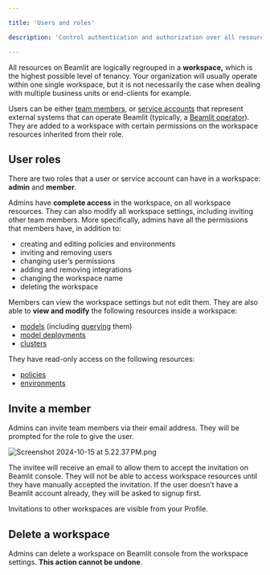 ```yaml
---

title: 'Users and roles'

description: 'Control authentication and authorization over all resources in your workspace.'

---
```


All resources on Beamlit are logically regrouped in a **workspace,** which is the highest possible level of tenancy. Your organization will usually operate within one single workspace, but it is not necessarily the case when dealing with multiple business units or end-clients for example.

Users can be either [team members](Workspace-access-control%2013847e47b1ea8151bd43efeccf5defe0), or [service accounts](Service-accounts) that represent external systems that can operate Beamlit (typically, a [Beamlit operator](https://www.notion.so/13847e47b1ea81dab2eefb5694f621ef?pvs=21)). They are added to a workspace with certain permissions on the workspace resources inherited from their role.

## User roles

There are two roles that a user or service account can have in a workspace: **admin** and **member**.

Admins have **complete access** in the workspace, on all workspace resources. They can also modify all workspace settings, including inviting other team members. More specifically, admins have all the permissions that members have, in addition to:

- creating and editing policies and environments
- inviting and removing users
- changing user’s permissions
- adding and removing integrations
- changing the workspace name
- deleting the workspace

Members can view the workspace settings but not edit them. They are also able to **view and modify** the following resources inside a workspace:

- [models](../Models/Model-deployment%2013847e47b1ea8103a274c27cff3de584) (including [querying](../Models/Query-a-model) them)
- [model deployments](../Models/Model-deployment)
- [clusters](https://www.notion.so/112a77bf59b4808ea34cea09c4bf2949?pvs=21)

They have read-only access on the following resources:

- [policies](../Model-Governance/Policies)
- [environments](../Model-Governance/Environments)

## Invite a member

Admins can invite team members via their email address. They will be prompted for the role to give the user. 

![Screenshot 2024-10-15 at 5.22.37 PM.png](Workspace-access-control/Screenshot_2024-10-15_at_5.22.37_PM.png)

The invitee will receive an email to allow them to accept the invitation on Beamlit console. They will not be able to access workspace resources until they have manually accepted the invitation. If the user doesn’t have a Beamlit account already, they will be asked to signup first.

Invitations to other workspaces are visible from your Profile.

## Delete a workspace

Admins can delete a workspace on Beamlit console from the workspace settings. **This action cannot be undone**.